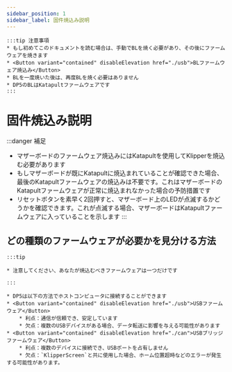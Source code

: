```yaml
---
sidebar_position: 1
sidebar_label: 固件焼込み説明
---
```





    :::tip 注意事項
    * もし初めてこのドキュメントを読む場合は、手動でBLを焼く必要があり、その後にファームウェアを焼きます 
    * <Button variant="contained" disableElevation href="./usb">BLファームウェア焼込み</Button>
    * BLを一度焼いた後は、再度BLを焼く必要はありません
    * DP5のBLはKatapultファームウェアです
    :::


# 固件焼込み説明

:::danger 補足
* マザーボードのファームウェア焼込みにはKatapultを使用してKlipperを焼込む必要があります
* もしマザーボードが既にKatapultに焼込まれていることが確認できた場合、最後のKatapultファームウェアの焼込みは不要です。これはマザーボードのKatapultファームウェアが正常に焼込まれなかった場合の予防措置です
* リセットボタンを素早く2回押すと、マザーボード上のLEDが点滅するかどうかを確認できます。これが点滅する場合、マザーボードはKatapultファームウェアに入っていることを示します
:::

## どの種類のファームウェアが必要かを見分ける方法

    :::tip

    * 注意してください、あなたが焼込むべきファームウェアは一つだけです

    :::
    
    * DP5は以下の方法でホストコンピュータに接続することができます
    * <Button variant="contained" disableElevation href="./usb">USBファームウェア</Button>
        * 利点：通信が信頼でき、安定しています
        * 欠点：複数のUSBデバイスがある場合、データ転送に影響を与える可能性があります
    * <Button variant="contained" disableElevation href="./can">USBブリッジファームウェア</Button>
        * 利点：複数のデバイスに接続でき、USBポートを占有しません
        * 欠点：`KlipperScreen`と共に使用した場合、ホーム位置超時などのエラーが発生する可能性があります。